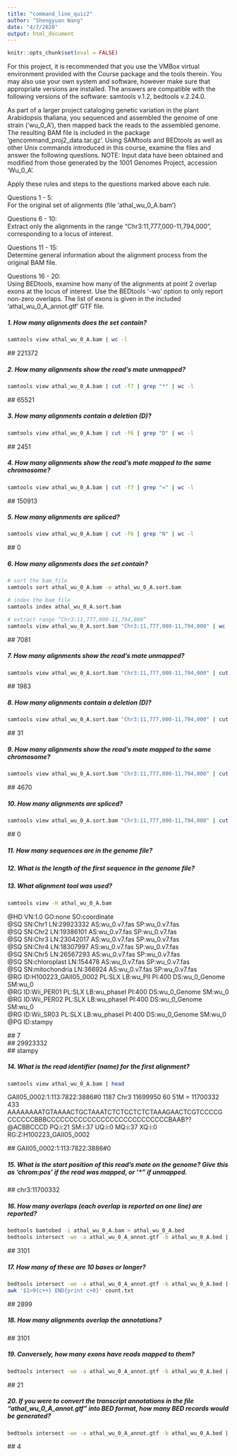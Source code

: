 ```yaml
---
title: "command_line_quiz2"
author: "Shengyuan Wang"
date: "4/7/2020"
output: html_document
---
```


```r
knitr::opts_chunk$set(eval = FALSE)
```


For this project, it is recommended that you use the VMBox virtual environment provided with the Course package and the tools therein. You may also use your own system and software, however make sure that appropriate versions are installed. The answers are compatible with the following versions of the software: samtools v.1.2, bedtools v.2.24.0.

As part of a larger project cataloging genetic variation in the plant Arabidopsis thaliana, you sequenced and assembled the genome of one strain (‘wu_0_A’), then mapped back the reads to the assembled genome. The resulting BAM file is included in the package ‘gencommand_proj2_data.tar.gz’. Using SAMtools and BEDtools as well as other Unix commands introduced in this course, examine the files and answer the following questions. NOTE: Input data have been obtained and modified from those generated by the 1001 Genomes Project, accession ‘Wu_0_A’.

Apply these rules and steps to the questions marked above each rule.

Questions 1 - 5:  
For the original set of alignments (file ‘athal_wu_0_A.bam’)

Questions 6 - 10:  
Extract only the alignments in the range “Chr3:11,777,000-11,794,000”, corresponding to a locus of interest.

Questions 11 - 15:  
Determine general information about the alignment process from the original BAM file.

Questions 16 - 20:  
Using BEDtools, examine how many of the alignments at point 2 overlap exons at the locus of interest. Use the BEDtools ‘-wo’ option to only report non-zero overlaps. The list of exons is given in the included ‘athal_wu_0_A_annot.gtf’ GTF file.

##### 1. How many alignments does the set contain?
```bash
samtools view athal_wu_0_A.bam | wc -l
```
\#\# 221372

##### 2. How many alignments show the read’s mate unmapped?
```bash
samtools view athal_wu_0_A.bam | cut -f7 | grep "*" | wc -l
```
\#\# 65521

##### 3. How many alignments contain a deletion (D)?
```bash
samtools view athal_wu_0_A.bam | cut -f6 | grep "D" | wc -l
```
\#\# 2451

##### 4. How many alignments show the read’s mate mapped to the same chromosome?
```bash
samtools view athal_wu_0_A.bam | cut -f7 | grep "=" | wc -l
```
\#\# 150913

##### 5. How many alignments are spliced?
```bash
samtools view athal_wu_0_A.bam | cut -f6 | grep "N" | wc -l
```
\#\# 0

##### 6. How many alignments does the set contain?
```bash
# sort the bam_file
samtools sort athal_wu_0_A.bam -o athal_wu_0_A.sort.bam

# index the bam_file
samtools index athal_wu_0_A.sort.bam

# extract range “Chr3:11,777,000-11,794,000”
samtools view athal_wu_0_A.sort.bam "Chr3:11,777,000-11,794,000" | wc -l
```
\#\# 7081

##### 7. How many alignments show the read’s mate unmapped?
```bash
samtools view athal_wu_0_A.sort.bam "Chr3:11,777,000-11,794,000" | cut -f7 | grep "*" | wc -l
```
\#\# 1983

##### 8. How many alignments contain a deletion (D)?
```bash
samtools view athal_wu_0_A.sort.bam "Chr3:11,777,000-11,794,000" | cut -f6 | grep "D" | wc -l
```
\#\# 31

##### 9. How many alignments show the read’s mate mapped to the same chromosome?
```bash
samtools view athal_wu_0_A.sort.bam "Chr3:11,777,000-11,794,000" | cut -f7 | grep "=" | wc -l
```
\#\# 4670

##### 10. How many alignments are spliced?
```bash
samtools view athal_wu_0_A.sort.bam "Chr3:11,777,000-11,794,000" | cut -f6 | grep "N" | wc -l
```
\#\# 0

##### 11. How many sequences are in the genome file?
##### 12. What is the length of the first sequence in the genome file?
##### 13. What alignment tool was used?
```bash
samtools view -H athal_wu_0_A.bam
```
\@HD	VN:1.0	GO:none	SO:coordinate  
\@SQ	SN:Chr1	LN:29923332	AS:wu_0.v7.fas	SP:wu_0.v7.fas  
\@SQ	SN:Chr2	LN:19386101	AS:wu_0.v7.fas	SP:wu_0.v7.fas  
\@SQ	SN:Chr3	LN:23042017	AS:wu_0.v7.fas	SP:wu_0.v7.fas  
\@SQ	SN:Chr4	LN:18307997	AS:wu_0.v7.fas	SP:wu_0.v7.fas  
\@SQ	SN:Chr5	LN:26567293	AS:wu_0.v7.fas	SP:wu_0.v7.fas  
\@SQ	SN:chloroplast	LN:154478	AS:wu_0.v7.fas	SP:wu_0.v7.fas  
\@SQ	SN:mitochondria	LN:366924	AS:wu_0.v7.fas	SP:wu_0.v7.fas  
\@RG	ID:H100223_GAII05_0002	PL:SLX	LB:wu_PII	PI:400	DS:wu_0_Genome	SM:wu_0  
\@RG	ID:Wii_PER01	PL:SLX	LB:wu_phaseI	PI:400	DS:wu_0_Genome	SM:wu_0  
\@RG	ID:Wii_PER02	PL:SLX	LB:wu_phaseI	PI:400	DS:wu_0_Genome	SM:wu_0  
\@RG	ID:Wii_SR03	PL:SLX	LB:wu_phaseI	PI:400	DS:wu_0_Genome	SM:wu_0  
\@PG	ID:stampy  

\#\# 7  
\#\# 29923332  
\#\# stampy  

##### 14. What is the read identifier (name) for the first alignment?
```bash
samtools view athal_wu_0_A.bam | head
```
GAII05_0002:1:113:7822:3886#0	1187	Chr3	11699950	60	51M	=	11700332	433	AAAAAAAATGTAAAACTGCTAAATCTCTCCTCTCTAAAGAACTCGTCCCCG	CCCCCCBBBCCCCCCCCCCCCCCCCCCCCCCCCCCCBAAB??\@ACBBCCCD	PQ:i:21	SM:i:37	UQ:i:0	MQ:i:37	XQ:i:0	RG:Z:H100223_GAII05_0002

\#\# GAII05_0002:1:113:7822:3886#0

##### 15. What is the start position of this read’s mate on the genome? Give this as ‘chrom:pos’ if the read was mapped, or ‘*” if unmapped.
\#\# chr3:11700332

##### 16. How many overlaps (each overlap is reported on one line) are reported?
```bash
bedtools bamtobed -i athal_wu_0_A.bam > athal_wu_0_A.bed
bedtools intersect -wo -a athal_wu_0_A_annot.gtf -b athal_wu_0_A.bed | wc -l
```
\#\# 3101

##### 17. How many of these are 10 bases or longer?
```bash
bedtools intersect -wo -a athal_wu_0_A_annot.gtf -b athal_wu_0_A.bed | cut -f16 > count.txt
awk '$1>9{c++} END{print c+0}' count.txt
```
\#\# 2899

##### 18. How many alignments overlap the annotations?
\#\# 3101

##### 19. Conversely, how many exons have reads mapped to them?
```bash
bedtools intersect -wo -a athal_wu_0_A_annot.gtf -b athal_wu_0_A.bed | cut -f4 | sort -u | wc -l
```
\#\# 21

##### 20. If you were to convert the transcript annotations in the file “athal_wu_0_A_annot.gtf” into BED format, how many BED records would be generated?
```bash
bedtools intersect -wo -a athal_wu_0_A_annot.gtf -b athal_wu_0_A.bed | cut -f9 | cut -d " " -f4 | sort -u | wc -l
```
\#\# 4